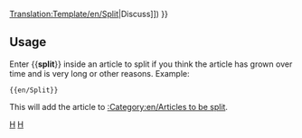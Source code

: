 <noinclude>[[Translation:Template/en/Split]]</noinclude>{{en/Ambox| type  = move
| image = en/60px-Split-arrows.png
| text  = <strong>Split</strong><br>It has been suggested that this page be split into multiple pages. ([[{{{discuss|{{TALKPAGENAME}}}}}|Discuss]])
}}<includeonly>{{{1|[[Category:en/Articles to be split]]}}}</includeonly><noinclude>

==Usage==
Enter <nowiki>{{</nowiki>'''split'''<nowiki>}}</nowiki> inside an article to split if you think the article has grown over time and is very long or other reasons. Example: 
<pre>{{en/Split}}</pre>
This will add the article to [[:Category:en/Articles to be split]].

[[Category:en/Templates|H]][[Category:en/Message boxes|H]]</noinclude>
